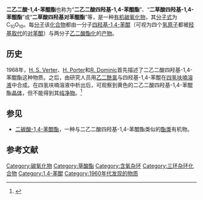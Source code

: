 {{chembox
| verifiedrevid = 407892539
| ImageFile = Tetrahydroxybenzoquinone bisoxalate.svg
| ImageSize = 250px
| IUPACName = 
| OtherNames = 二乙二酸四羟基-1,4-苯醌酯、二草酸四羟基-1,4-苯醌酯、二草酸四羟基对苯醌酯
| Section1 = {{Chembox Identifiers
| CASNo = 20068-66-0
| CASNo_Ref = {{cascite|correct|CAS}}
| PubChem = 
| SMILES = O=C1C(OC2=O)=C(OC2=O)C(C3=C1OC(C(O3)=O)=O)=O }}
| Section2 = {{Chembox Properties
| Formula = C<sub>10</sub>O<sub>10</sub>
| MolarMass = 280.00
| Appearance = 
| Density = 
| MeltingPt = 
| BoilingPt = 
| Solubility = }}
| Section3 = {{Chembox Hazards
| MainHazards = 
| FlashPt = 
| Autoignition = }}
}}

'''二乙二酸-1,4-苯醌酯'''也称为“'''二乙二酸四羟基-1,4-苯醌酯'''”、“'''二草酸四羟基-1,4-苯醌酯'''”或“'''二草酸四羟基对苯醌酯'''”等，是一种[[有机化合物|有机]][[碳氧化物|碳氧化物]]，其[[分子式|分子式]]为C<sub>10</sub>O<sub>10</sub>。每[[分子|分子]]该[[化合物|化合物]]都由一分子[[四羟基对苯醌|四羟基-1,4-苯醌]]（可视为四个[[氢|氢]][[原子|原子]]都被[[羟基|羟基]][[取代反应|取代]]的[[1,4-苯醌|对苯醌]]）与两分子[[草酸|乙二酸]][[酯化反应|酯化]]的[[产物_(化学)|产物]]。

==历史==
1968年，[[H._S._Verter|H. S. Verter]]、[[H._Porter|H. Porter]]和[[R._Dominic|R. Dominic]]首先描述了二乙二酸四羟基-1,4-苯醌酯这种物质。之后，由研究人员用[[乙二酰氯|乙二酰氯]]与四羟基-1,4-苯醌在[[四氢呋喃|四氢呋喃]][[溶液|溶液]]中合成。在四氢呋喃溶液中析出后，可观察到黄色的二乙二酸四羟基-1,4-苯醌酯[[晶体|晶体]]，但不能得到其[[纯净物|纯净物]]。<ref>{{Cite journal|title=A new carbon oxide synthesis of tetrahydroxybenzoquinone bisoxalate|url=http://xlink.rsc.org/?DOI=c1968000973b|last=Verter|first=H. S.|last2=Potter|first2=H.|date=1968|journal=Chemical Communications (London)|issue=16|doi=10.1039/c1968000973b|pages=973b|language=en|issn=0009-241X|last3=Dominic|first3=R.}}</ref>

==参见==
* [[二碳酸-1,4-苯醌酯|二碳酸-1,4-苯醌酯]]，一种与二乙二酸四羟基-1,4-苯醌酯类似的[[酯|酯类]]有机物。

==参考文献==
{{reflist}}
{{碳氧化物}}
{{Organic-compound-stub}}
[[Category:碳氧化物|Category:碳氧化物]]
[[Category:草酸酯|Category:草酸酯]]
[[Category:含氧杂环|Category:含氧杂环]]
[[Category:三环杂环化合物|Category:三环杂环化合物]]
[[Category:1,4-苯醌|Category:1,4-苯醌]]
[[Category:1960年代发现的物质|Category:1960年代发现的物质]]